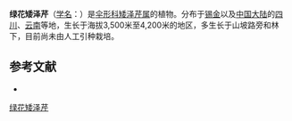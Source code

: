 {{NoteTA|G1=LS}}
{{Speciesbox
| name = 绿花矮泽芹
| status = 
| status_system = 
| image = 
| genus = Chamaesium
| species = viridiflorum
| authority = (Franch.) Wolff ex Shan in Sinensia
}}

'''绿花矮泽芹'''（[[学名|学名]]：{{lang|la|''Chamaesium viridiflorum''}}）是[[伞形科|伞形科]][[矮泽芹属|矮泽芹属]]的植物。分布于[[锡金|锡金]]以及[[中国大陆|中国大陆]]的[[四川|四川]]、[[云南|云南]]等地，生长于海拔3,500米至4,200米的地区，多生长于山坡路旁和林下，目前尚未由人工引种栽培。

== 参考文献 ==
<div class="references-small">
* {{cite web| url =http://www.bioinfo.cn/db05/KmzwSpecies.php?action=view&id=22722| title =绿花矮泽芹| work =《中国高等植物数据库全库》| publisher =中国科学院微生物研究所| author =昆明植物研究所| accessdate =2009-02-25| deadurl =yes| archiveurl =https://web.archive.org/web/20160305045845/http://www.bioinfo.cn/db05/KmzwSpecies.php?action=view&id=22722| archivedate =2016-03-05}}
</div>
{{Taxonbar|from=Q15231654}}

[[Category:矮泽芹属|绿花矮泽芹]]


{{Apiales-stub}}